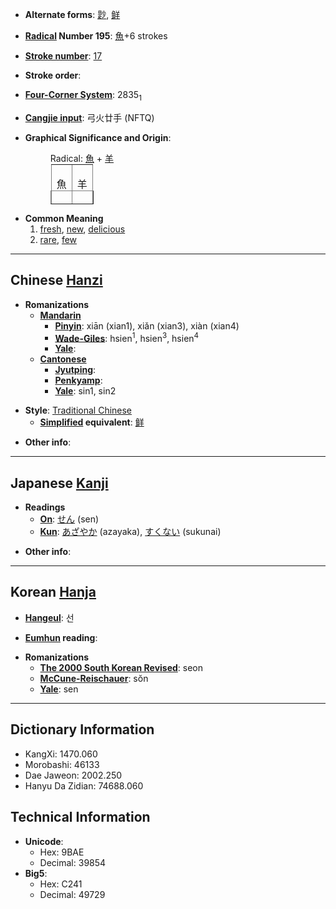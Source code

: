 * '''Alternate forms''': [[尟]], [[鲜]]

* '''[[Wiktionary:Chinese radical index| Radical]] Number 195''': [[Wiktionary:Chinese radical index 魚|魚]]+6 strokes

* '''[[Wiktionary:Chinese total strokes index|Stroke number]]''': [[Wiktionary:Chinese total strokes index 17|17]]

* '''Stroke order''': 

* '''[[Wiktionary:Chinese four corner index|Four-Corner System]]''': 2835<sub>1</sub>

* '''[[Wiktionary:Chinese Cangjie index|Cangjie input]]''': 弓火廿手 (NFTQ)

* '''Graphical Significance and Origin''':
*:Radical: [[魚]] + [[羊]]
*:<table border=1 style="display:inline;"><tr><td>魚</td><td>羊</td></tr></table>

* '''Common Meaning'''
*#[[fresh]], [[new]], [[delicious]]
*# [[rare]], [[few]]

----

== Chinese [[Hanzi]] ==

* '''Romanizations'''
** '''[[Mandarin]]'''
*** '''[[Pinyin]]''': xiān (xian1), xiǎn (xian3), xiàn (xian4)
*** '''[[Wade-Giles]]''': hsien<sup>1</sup>, hsien<sup>3</sup>, hsien<sup>4</sup>
*** '''[[Yale]]''': 
** '''[[Cantonese]]'''
*** '''[[Jyutping]]''':
*** '''[[Penkyamp]]''': 
*** '''[[Yale]]''': sin1, sin2

* '''Style''': [[Traditional Chinese]] 
** '''[[Simplified Chinese|Simplified]] equivalent''': [[鲜]]

* '''Other info''': 

----

== Japanese [[Kanji]] ==

* '''Readings'''
** '''[[On]]''': [[せん]] (sen)
** '''[[Kun]]''': [[あざやか]] (azayaka), [[すくない]] (sukunai)

* '''Other info''':  

----

== Korean [[Hanja]] ==

* '''[[Hangeul]]''': 선

* '''[[Eumhun]] reading''': 

* '''Romanizations'''
** '''[[The 2000 South Korean Revised Romanization|The 2000 South Korean Revised]]''': seon
** '''[[McCune-Reischauer]]''': sŏn
** '''[[Yale]]''': sen

----

== Dictionary Information ==

* KangXi: 1470.060
* Morobashi: 46133
* Dae Jaweon: 2002.250
* Hanyu Da Zidian: 74688.060

== Technical Information ==

* '''Unicode''':
** Hex: 9BAE
** Decimal: 39854
* '''Big5''':
** Hex: C241
** Decimal: 49729